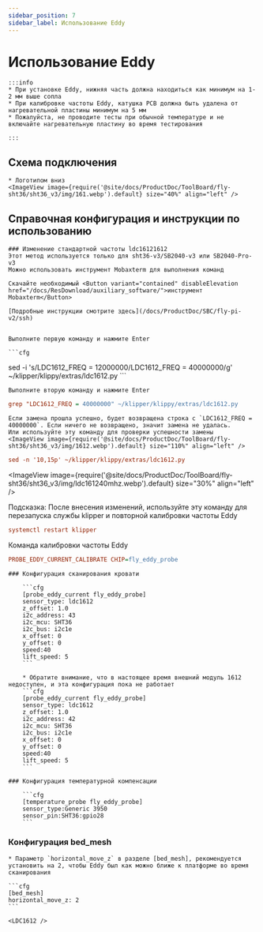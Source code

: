 ```yaml
---
sidebar_position: 7
sidebar_label: Использование Eddy
---
```




# Использование Eddy

    :::info
    * При установке Eddy, нижняя часть должна находиться как минимум на 1-2 мм выше сопла
    * При калибровке частоты Eddy, катушка PCB должна быть удалена от нагревательной пластины минимум на 5 мм
    * Пожалуйста, не проводите тесты при обычной температуре и не включайте нагревательную пластину во время тестирования

    :::


## Схема подключения

    * Логотипом вниз
    <ImageView image={require('@site/docs/ProductDoc/ToolBoard/fly-sht36/sht36_v3/img/161.webp').default} size="40%" align="left" />


## Справочная конфигурация и инструкции по использованию
   
    ### Изменение стандартной частоты ldc16121612
    Этот метод используется только для sht36-v3/SB2040-v3 или SB2040-Pro-v3
    Можно использовать инструмент Mobaxterm для выполнения команд
    
    Скачайте необходимый <Button variant="contained" disableElevation href="/docs/ResDownload/auxiliary_software/">инструмент Mobaxterm</Button>
    
    [Подробные инструкции смотрите здесь](/docs/ProductDoc/SBC/fly-pi-v2/ssh)


    Выполните первую команду и нажмите Enter

    ```cfg
sed -i 's/LDC1612_FREQ = 12000000/LDC1612_FREQ = 40000000/g' ~/klipper/klippy/extras/ldc1612.py
    ```

    Выполните вторую команду и нажмите Enter
  ```cfg
grep "LDC1612_FREQ = 40000000" ~/klipper/klippy/extras/ldc1612.py
  ```
    Если замена прошла успешно, будет возвращена строка с `LDC1612_FREQ = 40000000`. Если ничего не возвращено, значит замена не удалась.
    Или используйте эту команду для проверки успешности замены
    <ImageView image={require('@site/docs/ProductDoc/ToolBoard/fly-sht36/sht36_v3/img/1612.webp').default} size="110%" align="left" />
```cfg
sed -n '10,15p' ~/klipper/klippy/extras/ldc1612.py
```
   <ImageView image={require('@site/docs/ProductDoc/ToolBoard/fly-sht36/sht36_v3/img/ldc161240mhz.webp').default} size="30%" align="left" />

   Подсказка: После внесения изменений, используйте эту команду для перезапуска службы klipper и повторной калибровки частоты Eddy
   ```cfg
   systemctl restart klipper
   ```
   Команда калибровки частоты Eddy
   ```cfg
   PROBE_EDDY_CURRENT_CALIBRATE CHIP=fly_eddy_probe
   ```


    ### Конфигурация сканирования кровати

        ```cfg
        [probe_eddy_current fly_eddy_probe]
        sensor_type: ldc1612
        z_offset: 1.0
        i2c_address: 43
        i2c_mcu: SHT36
        i2c_bus: i2c1e
        x_offset: 0
        y_offset: 0
        speed:40
        lift_speed: 5
        ```

        * Обратите внимание, что в настоящее время внешний модуль 1612 недоступен, и эта конфигурация пока не работает
        ```cfg
        [probe_eddy_current fly_eddy_probe]
        sensor_type: ldc1612
        z_offset: 1.0
        i2c_address: 42
        i2c_mcu: SHT36
        i2c_bus: i2c1e
        x_offset: 0
        y_offset: 0
        speed:40
        lift_speed: 5
        ```

    ### Конфигурация температурной компенсации

        ```cfg
        [temperature_probe fly_eddy_probe]
        sensor_type:Generic 3950
        sensor_pin:SHT36:gpio28
        ```

### Конфигурация bed_mesh

    * Параметр `horizontal_move_z` в разделе [bed_mesh], рекомендуется установить на 2, чтобы Eddy был как можно ближе к платформе во время сканирования

    ```cfg
    [bed_mesh]
    horizontal_move_z: 2
    ```

    <LDC1612 />